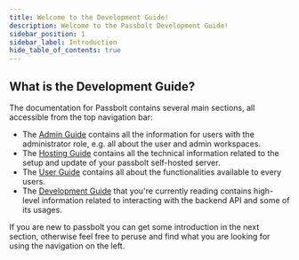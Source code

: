 ```yaml
---
title: Welcome to the Development Guide!
description: Welcome to the Passbolt Development Guide!
sidebar_position: 1
sidebar_label: Introduction
hide_table_of_contents: true
---
```


## What is the Development Guide?

The documentation for Passbolt contains several main sections, all accessible from the top navigation bar:
- The [Admin Guide](/admin/) contains all the information for users with the administrator role, e.g. all about the user and admin workspaces.
- The [Hosting Guide](/hosting/) contains all the technical information related to the setup and update of your passbolt self-hosted server.
- The [User Guide](/user/) contains all about the functionalities available to every users.
- The [Development Guide](/development/) that you're currently reading contains high-level information related to interacting with the backend API and some of its usages.

If you are new to passbolt you can get some introduction in the next section, otherwise feel free to peruse and find
 what you are looking for using the navigation on the left.